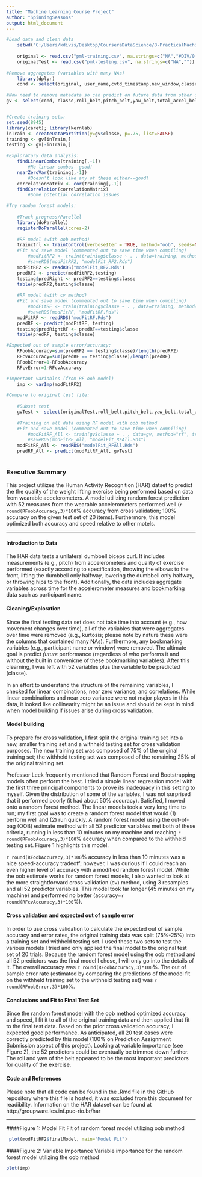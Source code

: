 ```yaml
---
title: "Machine Learning Course Project"
author: "SpinningSeasons"
output: html_document
---
```


```r
#Load data and clean data
    setwd("C:/Users/kdivis/Desktop/CourseraDataScience/8-PracticalMachineLearning")
    
    original <- read.csv("pml-training.csv", na.strings=c("NA","#DIV/0!",""))
    originalTest <- read.csv("pml-testing.csv", na.strings=c("NA",""))
    
#Remove aggregates (variables with many NAs)
    library(dplyr)
    cond <- select(original, user_name,cvtd_timestamp,new_window,classe,X,raw_timestamp_part_1,raw_timestamp_part_2,num_window,roll_belt,pitch_belt,yaw_belt,total_accel_belt,gyros_belt_x,gyros_belt_y,gyros_belt_z,accel_belt_x,accel_belt_y,accel_belt_z,magnet_belt_x,magnet_belt_y, magnet_belt_z,roll_arm,pitch_arm,yaw_arm,total_accel_arm,gyros_arm_x,gyros_arm_y,gyros_arm_z    ,accel_arm_x,accel_arm_y,accel_arm_z,magnet_arm_x,magnet_arm_y,magnet_arm_z,roll_dumbbell,pitch_dumbbell,yaw_dumbbell,total_accel_dumbbell,gyros_dumbbell_x,gyros_dumbbell_y,gyros_dumbbell_z,accel_dumbbell_x,accel_dumbbell_y,accel_dumbbell_z,magnet_dumbbell_x,magnet_dumbbell_y,magnet_dumbbell_z,roll_forearm,pitch_forearm, yaw_forearm,total_accel_forearm,gyros_forearm_x,gyros_forearm_y,gyros_forearm_z,accel_forearm_x,accel_forearm_y,accel_forearm_z, magnet_forearm_x,magnet_forearm_y,magnet_forearm_z )

#Now need to remove metadata so can predict on future data from other users
gv <- select(cond, classe,roll_belt,pitch_belt,yaw_belt,total_accel_belt,gyros_belt_x,gyros_belt_y,gyros_belt_z,accel_belt_x,accel_belt_y,accel_belt_z,magnet_belt_x,magnet_belt_y,magnet_belt_z,roll_arm,pitch_arm,yaw_arm,total_accel_arm,gyros_arm_x,gyros_arm_y,gyros_arm_z    ,accel_arm_x,accel_arm_y,accel_arm_z,magnet_arm_x,magnet_arm_y,magnet_arm_z,roll_dumbbell,pitch_dumbbell,yaw_dumbbell,total_accel_dumbbell,gyros_dumbbell_x,gyros_dumbbell_y,gyros_dumbbell_z	,accel_dumbbell_x,accel_dumbbell_y,accel_dumbbell_z,magnet_dumbbell_x,magnet_dumbbell_y,magnet_dumbbell_z,roll_forearm,pitch_forearm,yaw_forearm,total_accel_forearm,gyros_forearm_x,gyros_forearm_y,gyros_forearm_z,accel_forearm_x,accel_forearm_y,accel_forearm_z,magnet_forearm_x,magnet_forearm_y,magnet_forearm_z)


#Create training sets:
set.seed(8945)
library(caret); library(kernlab)
inTrain <- createDataPartition(y=gv$classe, p=.75, list=FALSE)
training <- gv[inTrain,]
testing <- gv[-inTrain,]

#Exploratory data analysis:
    findLinearCombos(training[,-1])
        #No linear combos--good!
    nearZeroVar(training[,-1])
        #Doesn't look like any of these either--good!
    correlationMatrix <- cor(training[,-1])
    findCorrelation(correlationMatrix)
        #Some potential correlation issues

#Try random forest models:
    
    #Track progress/Parellel
    library(doParallel)
    registerDoParallel(cores=2)
    
    #RF model (with oob method)
    trainctrl <- trainControl(verboseIter = TRUE, method="oob", seeds=NULL)
    #Fit and save model (commented out to save time when compiling)
        #modFitRF2 <- train(training$classe ~ . , data=training, method="rf", trControl=trainctrl)
        #saveRDS(modFitRF2, "modelFit_RF2.Rds")
    modFitRF2 <- readRDS("modelFit_RF2.Rds")
    predRF2 <- predict(modFitRF2,testing)
    testing$predRight <- predRF2==testing$classe
    table(predRF2,testing$classe)
    
    #RF model (with cv method)
    #Fit and save model (commented out to save time when compiling)
        #modFitRF <- train(training$classe ~ . , data=training, method="rf", trControl=trainControl(method="cv", verboseIter=TRUE, seeds=NULL),     number=3)
        #saveRDS(modFitRF, "modFitRF.Rds")
    modFitRF <- readRDS("modFitRF.Rds")
    predRF <- predict(modFitRF, testing)
    testing$predRightRF <- predRF==testing$classe
    table(predRF, testing$classe)

#Expected out of sample error/accuracy:
    RFoobAccuracy=sum(predRF2 == testing$classe)/length(predRF2)
    RFcvAccuracy=sum(predRF == testing$classe)/length(predRF)
    RFoobError=1-RFoobAccuracy
    RFcvError=1-RFcvAccuracy

#Important variables (from RF oob model)
    imp <- varImp(modFitRF2)

#Compare to original test file:
    
    #Subset test
    gvTest <- select(originalTest,roll_belt,pitch_belt,yaw_belt,total_accel_belt,gyros_belt_x,gyros_belt_y,gyros_belt_z,accel_belt_x,accel_belt_y,accel_belt_z,magnet_belt_x,magnet_belt_y,magnet_belt_z,roll_arm,pitch_arm,yaw_arm,total_accel_arm,gyros_arm_x,gyros_arm_y,gyros_arm_z    ,accel_arm_x,accel_arm_y,accel_arm_z,magnet_arm_x,magnet_arm_y,magnet_arm_z,roll_dumbbell,pitch_dumbbell,yaw_dumbbell,total_accel_dumbbell,gyros_dumbbell_x,gyros_dumbbell_y,gyros_dumbbell_z	,accel_dumbbell_x,accel_dumbbell_y,accel_dumbbell_z,magnet_dumbbell_x,magnet_dumbbell_y,magnet_dumbbell_z,roll_forearm,pitch_forearm, yaw_forearm,total_accel_forearm,gyros_forearm_x,gyros_forearm_y,gyros_forearm_z,accel_forearm_x,accel_forearm_y,accel_forearm_z,magnet_forearm_x,magnet_forearm_y,magnet_forearm_z)
    
    #Training on all data using RF model with oob method
    #Fit and save model (commented out to save time when compiling)
        #modFitRF_All <- train(gv$classe ~ . , data=gv, method="rf", trControl=trainctrl)
        #saveRDS(modFitRF_All, "modelFit_RFAll.Rds")
    modFitRF_All <- readRDS("modelFit_RFAll.Rds")
    predRF_All <- predict(modFitRF_All, gvTest)
    

```




### Executive Summary

This project utilizes the Human Activity Recognition (HAR) datset to predict the the quality of the weight lifting exercise being performed based on data from wearable accelerometers. A model utilizing random forest prediction with 52 measures from the wearable accelerometers performed well (`r round(RFoobAccuracy,3)*100`% accuracy from cross validation; 100% accuracy on the given test set of 20 items). Furthermore, this model optimized both accuracy and speed relative to other motels.

***

#### Introduction to Data

The HAR data tests a unilateral dumbbell biceps curl. It includes measurements (e.g., pitch) from accelerometers and quality of exercise performed (exactly according to specification, throwing the elbows to the front, lifting the dumbbell only halfway, lowering the dumbbell only halfway, or throwing hips to the front). Additionally, the data includes aggregate variables across time for the accelerometer measures and bookmarking data such as participant name. 


#### Cleaning/Exploration

Since the final testing data set does not take time into account (e.g., how movement changes over time), all of the variables that were aggregates over time were removed (e.g., kurtosis; please note by nature these were the columns that contained many NAs). Furthermore, any bookmarking variables (e.g., participant name or window) were removed. The ultimate goal is predict *future* performance (regardless of who performs it and without the built in convenicne of these bookmarking variables). After this clearning, I was left with 52 variables plus the variable to be predicted (classe).

In an effort to understand the structure of the remaining variables, I checked for linear combinations, near zero variance, and correlations. While linear combinations and near zero variance were not major players in this data, it looked like collinearity might be an issue and should be kept in mind when model building if issues arise during cross validation. 


#### Model building

To prepare for cross validation, I first split the original training set into a new, smaller training set and a withheld testing set for cross validation purposes. The new training set was composed of 75% of the original training set; the withheld testing set was composed of the remaining 25% of the original training set.

Professor Leek frequently mentioned that Random Forest and Bootstrapping models often perform the best. I tried a simple linear regression model with the first three principal components to prove its inadequacy in this setting to myself. Given the distribution of some of the variables, I was not surprised that it performed poorly (it had about 50% accuracy). Satisfied, I moved onto a random forest method. The linear models took a very long time to run; my first goal was to create a random forest model that would (1) perform well and (2) run quickly. A random forest model using the out-of-bag (OOB) estimate method with all 52 predictor variables met both of these criteria, running in less than 10 minutes on my machine and reaching `r round(RFoobAccuracy,3)*100`% accuracy when compared to the withheld testing set. Figure 1 highlights this model.

`r round(RFoobAccuracy,3)*100`% accuracy in less than 10 minutes was a nice speed-accuracy tradeoff; however, I was curious if I could reach an even higher level of accuracy with a modified random forest model. While the oob estimate works for random forest models, I also wanted to look at the more straightforward cross validation (cv) method, using 3 resamples and all 52 predictor variables. This model took far longer (45 minutes on my machine) and performed no better (accuracy=`r round(RFcvAccuracy,3)*100`%).



#### Cross validation and expected out of sample error

In order to use cross validation to calculate the expected out of sample accuracy and error rates, the original training data was split (75%-25%) into a training set and withheld testing set. I used these two sets to test the various models I tried and only applied the final model to the original test set of 20 trials. Because the random forest model using the oob method and all 52 predictors was the final model I chose, I will only go into the details of it. The overall accuracy was `r round(RFoobAccuracy,3)*100`%. The out of sample error rate (estimated by comparing the predictions of the model fit on the withheld training set to the withheld testing set) was `r round(RFoobError,3)*100`%. 


#### Conclusions and Fit to Final Test Set
Since the random forest model with the oob method optimized accuracy and speed, I fit it to all of the original training data and then applied that fit to the final test data. Based on the prior cross validation accuracy, I expected good performance. As anticipated, all 20 test cases were correctly predicted by this model (100% on Prediction Assignment Submission aspect of this project). Looking at variable importance (see Figure 2), the 52 predictors could be eventually be trimmed down further. The roll and yaw of the belt appeared to be the most important predictors for quality of the exercise.

#### Code and References
Please note that all code can be found in the .Rmd file in the GitHub repository where this file is hosted; it was excluded from this document for readibility. Information on the HAR dataset can be found at http://groupware.les.inf.puc-rio.br/har

***

####Figure 1: Model Fit
Fit of random forest model utilizing oob method
```r
 plot(modFitRF2$finalModel, main="Model Fit")
```

####Figure 2: Variable Importance
Variable importance for the random forest model utilizing the oob method
```r
plot(imp)
```


